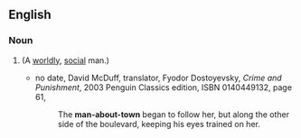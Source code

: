 ==English==
{{rfe|lang=en}}
===Noun===
{{en-noun|head=[[man]]-[[about]]-[[town]]|men-about-town}}

# {{alternative spelling of|man about town|lang=en}} (A [[worldly]], [[social]] man.)
#* no date,<!--It should be possible to find out when McDuff translated C&P, but I don't know when it was--> David McDuff, translator, Fyodor Dostoyevsky, ''Crime and Punishment'', 2003 Penguin Classics edition, ISBN 0140449132, page 61,
#*: The '''man-about-town''' began to follow her, but along the other side of the boulevard, keeping his eyes trained on her.